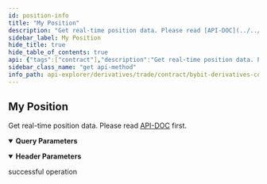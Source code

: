 ```yaml
---
id: position-info
title: "My Position"
description: "Get real-time position data. Please read [API-DOC](../../../../derivatives/contract/position-list#) first."
sidebar_label: My Position
hide_title: true
hide_table_of_contents: true
api: {"tags":["contract"],"description":"Get real-time position data. Please read [API-DOC](../../../../derivatives/contract/position-list#) first.","operationId":"position-info","parameters":[{"name":"apiKey","in":"header","description":"If not input, the default one will be used","required":false,"schema":{"type":"string"}},{"name":"secret","in":"header","description":"If not input, the default one will be used","required":false,"schema":{"type":"string"}},{"name":"category","in":"query","description":"Product type","required":false,"schema":{"type":"string","enum":["linear","inverse","option"],"default":"linear"}},{"name":"symbol","in":"query","description":"Symbol name","schema":{"type":"string"}},{"name":"baseCoin","in":"query","description":"for option only","required":false,"schema":{"type":"string"}},{"name":"settleCoin","in":"query","description":"symbol or settleCoin is required","required":false,"schema":{"type":"string"}},{"name":"limit","in":"query","description":"1-50. max 50","required":false,"schema":{"type":"string","default":20}},{"name":"cursor","in":"query","description":"cursor to pagnition","required":false,"schema":{"type":"string"}}],"responses":{"200":{"description":"successful operation"}},"method":"get","path":"/contract/v3/private/position/list","servers":[{"url":"https://api-testnet.bybit.com","description":"Testnet server"}],"info":{"description":"Collection of derivatives - contract v3 Restul API, which covers USDT Perpetual, USDC Perpetual, Inverse Perpetual, Inverse Future and Option.\n","version":"3.0.0","title":"Bybit derivatives contract explorer"},"postman":{"name":"My Position","description":{"content":"Get real-time position data. Please read [API-DOC](../../../../derivatives/contract/position-list#) first.","type":"text/plain"},"url":{"path":["contract","v3","private","position","list"],"host":["{{baseUrl}}"],"query":[{"disabled":false,"description":{"content":"Product type","type":"text/plain"},"key":"category","value":""},{"disabled":false,"description":{"content":"Symbol name","type":"text/plain"},"key":"symbol","value":""},{"disabled":false,"description":{"content":"for option only","type":"text/plain"},"key":"baseCoin","value":""},{"disabled":false,"description":{"content":"symbol or settleCoin is required","type":"text/plain"},"key":"settleCoin","value":""},{"disabled":false,"description":{"content":"1-50. max 50","type":"text/plain"},"key":"limit","value":""},{"disabled":false,"description":{"content":"cursor to pagnition","type":"text/plain"},"key":"cursor","value":""}],"variable":[]},"header":[{"disabled":false,"description":{"content":"If not input, the default one will be used","type":"text/plain"},"key":"apiKey","value":""},{"disabled":false,"description":{"content":"If not input, the default one will be used","type":"text/plain"},"key":"secret","value":""}],"method":"GET"}}
sidebar_class_name: "get api-method"
info_path: api-explorer/derivatives/trade/contract/bybit-derivatives-contract-explorer
---
```



## My Position



Get real-time position data. Please read [API-DOC](../../../../derivatives/contract/position-list#) first.

<details style={{"marginBottom":"1rem"}} data-collapsed={false} open={true}><summary style={{}}><strong>Query Parameters</strong></summary><div><ul><ParamsItem className={"paramsItem"} param={{"name":"category","in":"query","description":"Product type","required":false,"schema":{"type":"string","enum":["linear","inverse","option"],"default":"linear"}}}></ParamsItem><ParamsItem className={"paramsItem"} param={{"name":"symbol","in":"query","description":"Symbol name","schema":{"type":"string"}}}></ParamsItem><ParamsItem className={"paramsItem"} param={{"name":"baseCoin","in":"query","description":"for option only","required":false,"schema":{"type":"string"}}}></ParamsItem><ParamsItem className={"paramsItem"} param={{"name":"settleCoin","in":"query","description":"symbol or settleCoin is required","required":false,"schema":{"type":"string"}}}></ParamsItem><ParamsItem className={"paramsItem"} param={{"name":"limit","in":"query","description":"1-50. max 50","required":false,"schema":{"type":"string","default":20}}}></ParamsItem><ParamsItem className={"paramsItem"} param={{"name":"cursor","in":"query","description":"cursor to pagnition","required":false,"schema":{"type":"string"}}}></ParamsItem></ul></div></details><details style={{"marginBottom":"1rem"}} data-collapsed={false} open={true}><summary style={{}}><strong>Header Parameters</strong></summary><div><ul><ParamsItem className={"paramsItem"} param={{"name":"apiKey","in":"header","description":"If not input, the default one will be used","required":false,"schema":{"type":"string"}}}></ParamsItem><ParamsItem className={"paramsItem"} param={{"name":"secret","in":"header","description":"If not input, the default one will be used","required":false,"schema":{"type":"string"}}}></ParamsItem></ul></div></details><div><ApiTabs><TabItem label={"200"} value={"200"}><div>

successful operation

</div><div></div></TabItem></ApiTabs></div>
      